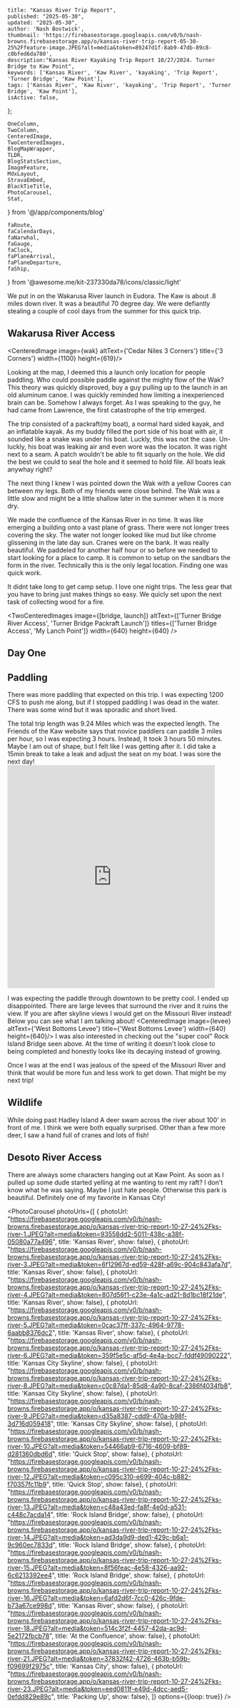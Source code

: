 
    title: "Kansas River Trip Report",
    published: "2025-05-30",
    updated: "2025-05-30",
    author: 'Nash Bostwick',
    thumbnail: 'https://firebasestorage.googleapis.com/v0/b/nash-browns.firebasestorage.app/o/kansas-river-trip-report-05-30-25%2Ffeature-image.JPEG?alt=media&token=89247d1f-8ab9-47db-89c8-c0bfed6da780',
    description:"Kansas River Kayaking Trip Report 10/27/2024. Turner Bridge to Kaw Point",
    keywords: ['Kansas River', 'Kaw River', 'kayaking', 'Trip Report', 'Turner Bridge', 'Kaw Point'],
    tags: ['Kansas River', 'Kaw River', 'kayaking', 'Trip Report', 'Turner Bridge', 'Kaw Point'],
    isActive: false,
};



    OneColumn,
    TwoColumn,
    CenteredImage, 
    TwoCenteredImages, 
    BlogMapWrapper,
    TLDR,
    BlogStatsSection,
    ImageFeature,
    MdxLayout,
    StravaEmbed,
    BlackTieTitle,
    PhotoCarousel,
    Stat,
} from '@/app/components/blog'

    faRoute,
    faCalendarDays,
    faNarwhal,
    faGauge,
    faClock,
    faPlaneArrival,
    faPlaneDeparture,
    faShip,
} from '@awesome.me/kit-237330da78/icons/classic/light'



<ImageFeature
title='Kansas River Trip Report'
image={featureImage}
/>

<BlogStatsSection>
    <Stat title={'Distance'} stat={'11 Mi'} icon={faRoute}/>
    <Stat title={'Days'} stat={'2'} icon={faCalendarDays}/>
    <Stat title={'Speed(CFS)'} stat={'3900'} icon={faGauge}/>
    <Stat title={'Paddle Time'} stat={'4:20:16'} icon={faClock}/>
    <Stat title={'Difficulty'} stat={'Easy'} icon={faShip}/>
    <Stat title={'Put In'} stat={'Eudora'} icon={faPlaneArrival}/>
    <Stat title={'Take Out'} stat={'Desoto'} icon={faPlaneDeparture}/>
    <Stat title={'Fish Caught'} stat={'0'} icon={faNarwhal}/>
</BlogStatsSection>


<MdxLayout>

<TLDR
text="It was great to get out on the Kansas River with a couple of old friends from high school. We set out after work on Friday and were done with the trip Saturday afternoon."
/>

We put in on the Wakarusa River launch in Eudora. The Kaw is about .8 miles down river. It was a beautiful 70 degree day. We were defiantly stealing a couple of cool days from the summer for this quick trip.

## Wakarusa River Access
<CenteredImage image={wak} altText={'Cedar Niles 3 Corners'} title={'3 Corners'} width={1100} height={619}/>

Looking at the map, I deemed this a launch only location for people paddling. Who could possible paddle against the mighty flow of the Wak? This theory was quickly disproved, buy a guy pulling up to the launch in an old aluminum canoe. I was quickly reminded how limiting a inexperienced brain can be. Somehow I always forget. As I was speaking to the guy, he had came from Lawrence, the first catastrophe of the trip emerged.

The trip consisted of a packraft(my boat), a normal hard sided kayak, and an inflatable kayak. As my buddy filled the port side of his boat with air, it sounded like a snake was under his boat. Luckly, this was not the case. Un-luckly, his boat was leaking air and even wore was the locaton. It was right next to a seam. A patch wouldn't be able to fit squarly on the hole. We did the best we could to seal the hole and it seemed to hold file. All boats leak anywhay right?

The next thing I knew I was pointed down the Wak with a yellow Coores can between my legs. Both of my friends were close behind. The Wak was a little slow and might be a little shallow later in the summer when it is more dry.

We made the confluence of the Kansas River in no time. It was like emerging a building onto a vast plane of grass. There were not longer trees covering the sky. The water not longer looked like mud but like chrome glissening in the late day sun. Cranes were on the bank. It was really beautiful. We paddeled for another half hour or so before we needed to start looking for a place to camp. It is common to setup on the sandbars the form in the river. Technically this is the only legal location. Finding one was quick work.

It didnt take long to get camp setup. I love one night trips. The less gear that you have to bring just makes things so easy. We quicly set upon the next task of collecting wood for a fire.

<TwoCenteredImages image={[bridge, launch]} altText={['Turner Bridge River Access', 'Turner Bridge Packraft Launch']} titles={['Turner Bridge Access', 'My Lanch Point']} width={640} height={640} />


## Day One

## Paddling
There was more paddling that expected on this trip. I was expecting 1200 CFS to push me along, but if I stopped paddling I was dead in the water. There was some wind but it was sporadic and short lived. 

The total trip length was 9.24 Miles which was the expected length. The Friends of the Kaw website says that novice paddlers can paddle 3 miles per hour, so I was expecting 3 hours. Instead, It took 3 hours 50 minutes. Maybe I am out of shape, but I felt like I was getting after it. I did take a 15min break to take a leak and adjust the seat on my boat. I was sore the next day!
<TwoColumn>
    <StravaEmbed
    dataEmbedId={12760366647}
    />
    <iframe src='https://connect.garmin.com/modern/activity/embed/17393317922' title='Turner Bridge -> Confluence' width='465' height='500' frameBorder='0'></iframe>
</TwoColumn>

I was expecting the paddle through downtown to be pretty cool. I ended up disappointed. There are large levees that surround the river and it ruins the view. If you are after skyline views I would get on the Missouri River instead! Below you can see what I am talking about!
<CenteredImage image={levee} altText={'West Bottoms Levee'} title={'West Bottoms Levee'} width={640} height={640}/>
I was also interested in checking out the "super cool" Rock Island Bridge seen above. At the time of writing it doesn't look close to being completed and honestly looks like its decaying instead of growing.

Once I was at the end I was jealous of the speed of the Missouri River and think that would be more fun and less work to get down. That might be my next trip!

## Wildlife
While doing past Hadley Island A deer swam across the river about 100' in front of me. I think we were both equally surprised. Other than a few more deer, I saw a hand full of cranes and lots of fish!


## Desoto River Access

<TwoColumn>
    There are always some characters hanging out at Kaw Point. As soon as I pulled up some dude started yelling at me wanting to rent my raft? I don't know what he was saying. Maybe I just hate people. Otherwise this park is beautiful. Definitely one of my favorite in Kansas City!
    <CenteredImage image={kawPoint} altText={'Kaw Point Downtown Kansas City Overlook'} title={'Kaw Point'} width={320} height={320}/>
</TwoColumn>

</MdxLayout>

<OneColumn>
    <BlackTieTitle
        title='Photo Gallery'
    />
</OneColumn>

<br/>

<PhotoCarousel 
photoUrls={[
{ photoUrl: "https://firebasestorage.googleapis.com/v0/b/nash-browns.firebasestorage.app/o/kansas-river-trip-report-10-27-24%2Fks-river-1.JPEG?alt=media&token=93558dd2-5011-438c-a38f-05080a77a496", title: 'Kansas River', show: false},
{ photoUrl: "https://firebasestorage.googleapis.com/v0/b/nash-browns.firebasestorage.app/o/kansas-river-trip-report-10-27-24%2Fks-river-3.JPEG?alt=media&token=6f12967d-ed59-428f-a69c-904c843afa7d", title: 'Kansas River', show: false},
{ photoUrl: "https://firebasestorage.googleapis.com/v0/b/nash-browns.firebasestorage.app/o/kansas-river-trip-report-10-27-24%2Fks-river-4.JPEG?alt=media&token=807d56f1-c23e-4a1c-ad21-8d1bc18f21de", title: 'Kansas River', show: false},
{ photoUrl: "https://firebasestorage.googleapis.com/v0/b/nash-browns.firebasestorage.app/o/kansas-river-trip-report-10-27-24%2Fks-river-5.JPEG?alt=media&token=0cac37ff-337c-4964-9778-6aabb8376dc2", title: 'Kansas River', show: false},
{ photoUrl: "https://firebasestorage.googleapis.com/v0/b/nash-browns.firebasestorage.app/o/kansas-river-trip-report-10-27-24%2Fks-river-6.JPEG?alt=media&token=359f5e5c-af5d-4e4a-bcc7-fddf49090222", title: 'Kansas City Skyline', show: false},
{ photoUrl: "https://firebasestorage.googleapis.com/v0/b/nash-browns.firebasestorage.app/o/kansas-river-trip-report-10-27-24%2Fks-river-8.JPEG?alt=media&token=c0c87da1-85d8-4a90-8caf-2386f4034fb8", title: 'Kansas City Skyline', show: false},
{ photoUrl: "https://firebasestorage.googleapis.com/v0/b/nash-browns.firebasestorage.app/o/kansas-river-trip-report-10-27-24%2Fks-river-9.JPEG?alt=media&token=d35a8387-cdd9-470a-b98f-3d716d059418", title: 'Kansas City Skyline', show: false},
{ photoUrl: "https://firebasestorage.googleapis.com/v0/b/nash-browns.firebasestorage.app/o/kansas-river-trip-report-10-27-24%2Fks-river-10.JPEG?alt=media&token=54466ab9-6716-4609-bf89-d281360dbd6d", title: 'Quick Stop', show: false},
{ photoUrl: "https://firebasestorage.googleapis.com/v0/b/nash-browns.firebasestorage.app/o/kansas-river-trip-report-10-27-24%2Fks-river-12.JPEG?alt=media&token=c095c310-e699-404c-b882-f70357fc11b9", title: 'Quick Stop', show: false},
{ photoUrl: "https://firebasestorage.googleapis.com/v0/b/nash-browns.firebasestorage.app/o/kansas-river-trip-report-10-27-24%2Fks-river-13.JPEG?alt=media&token=c48a43ed-fa8f-4e0d-a531-c448c7acda14", title: 'Rock Island Bridge', show: false},
{ photoUrl: "https://firebasestorage.googleapis.com/v0/b/nash-browns.firebasestorage.app/o/kansas-river-trip-report-10-27-24%2Fks-river-14.JPEG?alt=media&token=ad3da9d9-ded1-429c-b6a1-9c960ec7833d", title: 'Rock Island Bridge', show: false},
{ photoUrl: "https://firebasestorage.googleapis.com/v0/b/nash-browns.firebasestorage.app/o/kansas-river-trip-report-10-27-24%2Fks-river-15.JPEG?alt=media&token=8f56feac-4e58-4326-aa92-6c6213392ee4", title: 'Rock Island Bridge', show: false},
{ photoUrl: "https://firebasestorage.googleapis.com/v0/b/nash-browns.firebasestorage.app/o/kansas-river-trip-report-10-27-24%2Fks-river-16.JPEG?alt=media&token=6afd2d6f-7cc0-426c-9fde-b73a67ce998d", title: 'Kansas River', show: false},
{ photoUrl: "https://firebasestorage.googleapis.com/v0/b/nash-browns.firebasestorage.app/o/kansas-river-trip-report-10-27-24%2Fks-river-18.JPEG?alt=media&token=514c3f2f-4457-42da-ac9d-5e2172fbcb78", title: 'At the Confluence', show: false},
{ photoUrl: "https://firebasestorage.googleapis.com/v0/b/nash-browns.firebasestorage.app/o/kansas-river-trip-report-10-27-24%2Fks-river-21.JPEG?alt=media&token=37832f42-4726-463b-b59b-f09699f2975c", title: 'Kansas City', show: false},
{ photoUrl: "https://firebasestorage.googleapis.com/v0/b/nash-browns.firebasestorage.app/o/kansas-river-trip-report-10-27-24%2Fks-river-23.JPEG?alt=media&token=eed0811f-e49d-4dcc-aed5-0efdd829e89c", title: 'Packing Up', show: false},
]}
options={{loop: true}} 
/>
